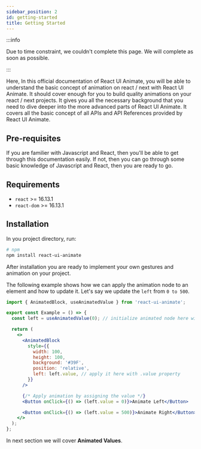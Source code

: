 ```yaml
---
sidebar_position: 2
id: getting-started
title: Getting Started
---
```


:::info

Due to time constraint, we couldn't complete this page. We will complete as soon as possible.

:::

Here, In this official documentation of React UI Animate, you will be able to understand the basic concept of animation on react / next with React UI Animate. It should cover enough for you to build quality animations on your react / next projects. It gives you all the necessary background that you need to dive deeper into the more advanced parts of React UI Animate. It covers all the basic concept of all APIs and API References provided by React UI Animate.

## Pre-requisites

If you are familier with Javascript and React, then you'll be able to get through this documentation easily. If not, then you can go through some basic knowledge of Javascript and React, then you are ready to go.

## Requirements

- `react` >= 16.13.1
- `react-dom` >= 16.13.1

## Installation

In you project directory, run:

```bash
# npm
npm install react-ui-animate
```

After installation you are ready to implement your own gestures and animation on your project.

The following example shows how we can apply the animation node to an element and how to update it. Let's say we update the `left` from `0 to 500`.

```jsx
import { AnimatedBlock, useAnimatedValue } from 'react-ui-animate';

export const Example = () => {
  const left = useAnimatedValue(0); // initialize animated node here with initial value 0

  return (
    <>
      <AnimatedBlock
        style={{
          width: 100,
          height: 100,
          background: '#39F',
          position: 'relative',
          left: left.value, // apply it here with .value property
        }}
      />

      {/* Apply animation by assigning the value */}
      <Button onClick={() => (left.value = 0)}>Animate Left</Button>

      <Button onClick={() => (left.value = 500)}>Animate Right</Button>
    </>
  );
};
```

In next section we will cover **Animated Values**.
